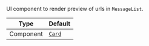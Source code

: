 UI component to render preview of urls in `MessageList`.

| Type | Default |
| - | - |
| Component | [`Card`](/reactnative/ui-components/card) |
